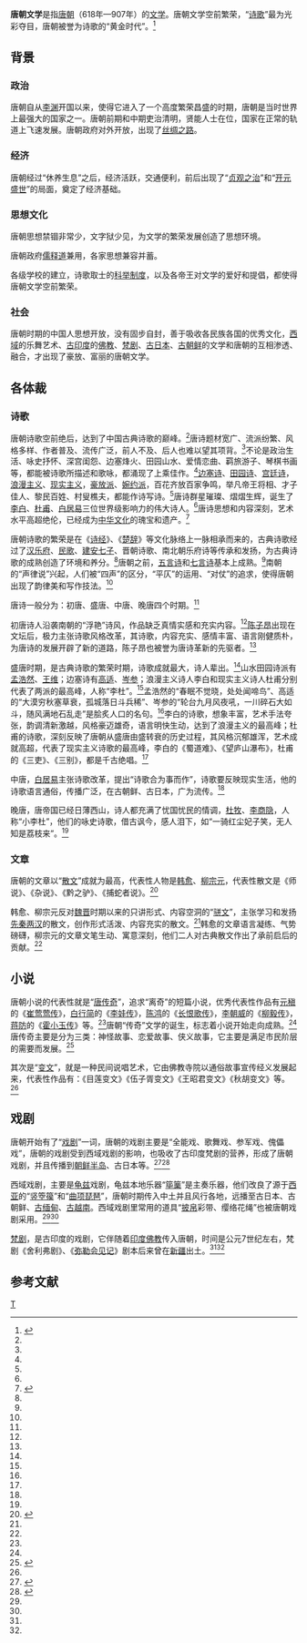 '''唐朝文学'''是指[[唐朝|唐朝]]（618年—907年）的[[文学|文学]]。唐朝文学空前繁荣，“[[诗歌|诗歌]]”最为光彩夺目，唐朝被誉为诗歌的“黄金时代”。<ref name="fish" >{{cite book |author=人民教育出版社历史室 |title=《中国古代史》|date=2006年12月 |publisher=人民教育出版社 |location=北京市 |pages=83-84 |isbn=978-7-107-16512-2 |language=zh-hans}}</ref>

== 背景 ==
=== 政治 ===
唐朝自从[[李渊|李渊]]开国以来，使得它进入了一个高度繁荣昌盛的时期，唐朝是当时世界上最强大的国家之一。唐朝前期和中期吏治清明，贤能人士在位，国家在正常的轨道上飞速发展。唐朝政府对外开放，出现了[[丝绸之路|丝绸之路]]。

===经济===
唐朝经过“休养生息”之后，经济活跃，交通便利，前后出现了“[[贞观之治|贞观之治]]”和“[[开元盛世|开元盛世]]”的局面，奠定了经济基础。

===思想文化===
唐朝思想禁锢非常少，文字狱少见，为文学的繁荣发展创造了思想环境。

唐朝政府[[儒|儒]][[释|释]][[道|道]]兼用，各家思想兼容并蓄。

各级学校的建立，诗歌取士的[[科举制度|科举制度]]，以及各帝王对文学的爱好和提倡，都使得唐朝文学空前繁荣。

===社会===
唐朝时期的中国人思想开放，没有固步自封，善于吸收各民族各国的优秀文化，[[西域|西域]]的乐舞艺术、[[古印度|古印度]]的[[佛教|佛教]]、[[梵剧|梵剧]]、[[古日本|古日本]]、[[古朝鲜|古朝鲜]]的文学和唐朝的互相渗透、融合，才出现了豪放、富丽的唐朝文学。

== 各体裁 ==
=== 诗歌 ===
{{Main|唐诗}}
唐朝诗歌空前绝后，达到了中国古典诗歌的巅峰。<ref name="tangshi" />唐诗题材宽广、流派纷繁、风格多样、作者普及、流传广泛，前人不及、后人也难以望其项背。<ref name="tangshi" />不论是政治生活、咏史抒怀、深宫闺怨、边塞烽火、田园山水、爱情恋曲、羁旅游子、琴棋书画等，都能被诗歌所描述和歌咏，都涌现了上乘佳作。<ref name="tangshi" />[[边塞诗|边塞诗]]、[[田园诗|田园诗]]、[[宫廷诗|宫廷诗]]，[[浪漫主义|浪漫主义]]、[[现实主义|现实主义]]，[[豪放派|豪放派]]、[[婉约派|婉约派]]，百花齐放百家争鸣，举凡帝王将相、才子佳人、黎民百姓、村叟樵夫，都能作诗写诗。<ref name="tangshi" />唐诗群星璀璨、熠熠生辉，诞生了[[李白|李白]]、[[杜甫|杜甫]]、[[白居易|白居易]]三位世界级影响力的伟大诗人。<ref name="tangshi" />唐诗思想和内容深刻，艺术水平高超绝伦，已经成为[[中华文化|中华文化]]的瑰宝和遗产。<ref name="tangshi" >{{cite book |author=衡唐退士 |title=《唐诗三百首》|date=2000年6月 |publisher=延边人民出版社 |location=吉林省 |pages=1-2 |isbn=7-80648-422-1 |language=zh-hans}}</ref>

唐朝诗歌的繁荣是在《[[诗经|诗经]]》、《[[楚辞|楚辞]]》等文化脉络上一脉相承而来的，古典诗歌经过了[[汉乐府|汉乐府]]、[[民歌|民歌]]、[[建安七子|建安七子]]、晋朝诗歌、南北朝乐府诗等传承和发扬，为古典诗歌的成熟创造了环境和养分。<ref name="tangshi" />唐朝之前，[[五言诗|五言诗]]和[[七言诗|七言诗]]基本上成熟。<ref name="tangshi" />南朝的“声律说”兴起，人们被“四声”的区分，“平仄”的运用、“对仗”的追求，使得唐朝出现了韵律美和写作技法。<ref name="tangshi" />

唐诗一般分为：初唐、盛唐、中唐、晚唐四个时期。<ref name="tangshi" />

初唐诗人沿袭南朝的“浮艳”诗风，作品缺乏真情实感和充实内容。<ref name="fish" />[[陈子昂|陈子昂]]出现在文坛后，极力主张诗歌风格改革，其诗歌，内容充实、感情丰富、语言刚健质朴，为唐诗的发展开辟了新的道路，陈子昂也被誉为唐诗革新的先驱者。<ref name="fish" />

盛唐时期，是古典诗歌的繁荣时期，诗歌成就最大，诗人辈出。<ref name="fish" />山水田园诗派有[[孟浩然|孟浩然]]、[[王维|王维]]；边塞诗有[[高适|高适]]、[[岑参|岑参]]；浪漫主义诗人李白和现实主义诗人杜甫分别代表了两派的最高峰，人称“李杜”。<ref name="fish" />孟浩然的“春眠不觉晓，处处闻啼鸟”、高适的“大漠穷秋塞草衰，孤城落日斗兵稀”、岑参的“轮台九月风夜吼，一川碎石大如斗，随风满地石乱走”是脍炙人口的名句。<ref name="fish" />李白的诗歌，想象丰富，艺术手法夸张，韵调清新激越，风格豪迈雄奇，语言明快生动，达到了浪漫主义的最高峰；杜甫的诗歌，深刻反映了唐朝从盛唐由盛转衰的历史过程，其风格沉郁雄浑，艺术成就高超，代表了现实主义诗歌的最高峰，李白的《蜀道难》、《望庐山瀑布》，杜甫的《三吏》、《三别》，都是千古绝唱。<ref name="fish" />

{{quote box|bgcolor= Cornsilk|width=35em|align=right|salign = right|quote=吟咏流千古，声名动四夷。|source=——白居易赞颂李白和杜甫，出自《读李杜诗集，因题卷后》 }}
{{clear}}

中唐，[[白居易|白居易]]主张诗歌改革，提出“诗歌合为事而作”，诗歌要反映现实生活，他的诗歌语言通俗，传播广泛，在古朝鲜、古日本，广为流传。<ref name="fish" />

晚唐，唐帝国已经日薄西山，诗人都充满了忧国忧民的情调，[[杜牧|杜牧]]、[[李商隐|李商隐]]，人称“小李杜”，他们的咏史诗歌，借古讽今，感人泪下，如“一骑红尘妃子笑，无人知是荔枝来”。<ref name="fish" />

===文章===
{{See also|韩愈|柳宗元}}
唐朝的文章以“[[散文|散文]]”成就为最高，代表性人物是[[韩愈|韩愈]]、[[柳宗元|柳宗元]]，代表性散文是《师说》、《杂说》、《黔之驴》、《捕蛇者说》。<ref name="bee" >{{cite book |author=徐云龙、刘林生 |title=《中国历史2》|date=2002年11月 |publisher=岳麓书社 |location=长沙市 |pages=35-36 |isbn=7-80520-833-6 |language=zh-hans}}</ref>

韩愈、柳宗元反对[[三国|魏]][[晋朝|晋]]时期以来的只讲形式、内容空洞的“[[骈文|骈文]]”，主张学习和发扬[[秦朝|先秦]][[汉朝|两汉]]的散文，创作形式活泼、内容充实的散文。<ref name="bee" />韩愈的文章语言凝练、气势磅礴，柳宗元的文章文笔生动、寓意深刻，他们二人对古典散文作出了承前启后的贡献。<ref name="bee" />

==小说==
{{Main|唐传奇|变文}}
唐朝小说的代表性就是“[[唐传奇|唐传奇]]”，追求“离奇”的短篇小说，优秀代表性作品有[[元稹|元稹]]的《[[崔莺莺传|崔莺莺传]]》，[[白行简|白行简]]的《[[李娃传|李娃传]]》，[[陈鸿|陈鸿]]的《[[长恨歌传|长恨歌传]]》，[[李朝威|李朝威]]的《[[柳毅传|柳毅传]]》，[[蒋防|蒋防]]的《[[霍小玉传|霍小玉传]]》等。<ref name="bee" />唐朝“传奇”文学的诞生，标志着小说开始走向成熟。<ref name="bee" />唐传奇主要是分为三类：神怪故事、恋爱故事、侠义故事，它主要是满足市民阶层的需要而发展。<ref>{{cite web|url=http://stssyxx.stedu.net/lsdzj/gudaishi/ziliao/tan/wenhua/chuanqi.htm|title=唐代传奇|accessdate=|publisher=国学网|work=|language=zh-hans|deadurl=yes|archiveurl=https://web.archive.org/web/20160304104343/http://stssyxx.stedu.net/lsdzj/gudaishi/ziliao/tan/wenhua/chuanqi.htm|archivedate=2016-03-04}}</ref>

其次是“[[变文|变文]]”，就是一种民间说唱艺术，它由佛教寺院以通俗故事宣传经义发展起来，代表性作品有：《目莲变文》《伍子胥变文》《王昭君变文》《秋胡变文》等。<ref name="bee" />

==戏剧==
唐朝开始有了“[[戏剧|戏剧]]”一词，唐朝的戏剧主要是“全能戏、歌舞戏、参军戏、傀儡戏”，唐朝的戏剧受到西域戏剧的影响，也吸收了古印度梵剧的营养，形成了唐朝戏剧，并且传播到[[朝鲜半岛|朝鲜半岛]]、古日本等。<ref name="xiju" >{{cite web |url=http://www.china.com.cn/culture/xiju/2010-04/19/content_19853218.htm |title=唐代戏剧的跨文化传播(图) |accessdate=2010 |publisher=文化中国 |work= |language=zh-hans |archive-date=2016-03-05 |archive-url=https://web.archive.org/web/20160305035414/http://www.china.com.cn/culture/xiju/2010-04/19/content_19853218.htm |dead-url=no }}</ref><ref name="nan">{{cite web|url=http://www.longquanzs.org/articledetail.php?id=14738|title=唐代戏剧的跨文化传播|accessdate=2010|publisher=中国网|work=|language=zh-hans|deadurl=yes|archiveurl=https://web.archive.org/web/20140828195659/http://longquanzs.org/articledetail.php?id=14738|archivedate=2014-08-28}}</ref>

西域戏剧，主要是[[龟兹|龟兹]]戏剧，龟兹本地乐器“[[筚篥|筚篥]]”是主奏乐器，他们改良了源于[[西亚|西亚]]的“[[箜篌|竖箜篌]]”和“[[琵琶|曲项琵琶]]”，唐朝时期传入中土并且风行各地，远播至古日本、古朝鲜、[[古缅甸|古缅甸]]、[[古越南|古越南]]。西域戏剧里常用的道具“[[披帛|披帛]]彩带、缨络花绳”也被唐朝戏剧采用。<ref name="xiju" /><ref name="nan" />

[[梵剧|梵剧]]，是古印度的戏剧，它伴随着[[印度佛教|印度佛教]]传入唐朝，时间是公元7世纪左右，梵剧《舍利弗剧》、《[[弥勒会见记|弥勒会见记]]》剧本后来曾在[[新疆|新疆]]出土。<ref name="xiju" /><ref name="nan" />

==参考文献==
{{reflist}}

[[Category:唐朝文学|T]]
